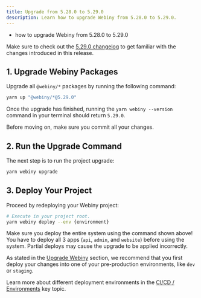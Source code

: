 ```yaml
---
title: Upgrade from 5.28.0 to 5.29.0
description: Learn how to upgrade Webiny from 5.28.0 to 5.29.0.
---
```



<Alert type="success" title="What you’ll learn">

- how to upgrade Webiny from 5.28.0 to 5.29.0

</Alert>

<Alert type="info">

Make sure to check out the [5.29.0 changelog](/docs/{version}/release-notes/5.29.0/changelog) to get familiar with the changes introduced in this release.

</Alert>

## 1. Upgrade Webiny Packages

Upgrade all `@webiny/*` packages by running the following command:

```bash
yarn up "@webiny/*@5.29.0"
```

Once the upgrade has finished, running the `yarn webiny --version` command in your terminal should return `5.29.0`.

<Alert type="info">

Before moving on, make sure you commit all your changes.

</Alert>

## 2. Run the Upgrade Command

The next step is to run the project upgrade:

```bash
yarn webiny upgrade
```

## 3. Deploy Your Project

Proceed by redeploying your Webiny project:

```bash
# Execute in your project root.
yarn webiny deploy --env {environment}
```

<Alert type="warning">

Make sure you deploy the entire system using the command shown above! You have to deploy all 3 apps (`api`, `admin`, and `website`) before using the system. Partial deploys may cause the upgrade to be applied incorrectly.

</Alert>

<Alert type="warning">

As stated in the [Upgrade Webiny](/docs/{version}/release-notes/5.29.0/upgrade-webiny#pre-production-environments-first) section, we recommend that you first deploy your changes into one of your pre-production environments, like `dev` or `staging`.

</Alert>

<Alert type="info">

Learn more about different deployment environments in the [CI/CD / Environments](/docs/{version}/core-development-concepts/ci-cd/environments) key topic.

</Alert>
